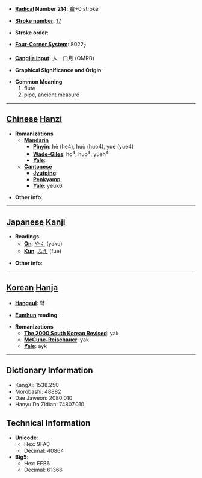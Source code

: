 * '''[[Wiktionary:Chinese radical index| Radical]] Number 214''': [[Wiktionary:Chinese radical index 龠|龠]]+0 stroke

* '''[[Wiktionary:Chinese total strokes index|Stroke number]]''': [[Wiktionary:Chinese total strokes index 17|17]]

* '''Stroke order''': 

* '''[[Wiktionary:Chinese four corner index|Four-Corner System]]''': 8022<sub>7</sub>

* '''[[Wiktionary:Chinese Cangjie index|Cangjie input]]''': 人一口月 (OMRB)

* '''Graphical Significance and Origin''': 

* '''Common Meaning'''
*#flute
*# pipe, ancient measure


----

== [[Chinese]] [[Hanzi]] ==

* '''Romanizations'''
** '''[[Mandarin]]'''
*** '''[[Pinyin]]''': hè (he4), huò (huo4), yuè (yue4)
*** '''[[Wade-Giles]]''': ho<sup>4</sup>, huo<sup>4</sup>, yüeh<sup>4</sup>
*** '''[[Yale]]''': 
** '''[[Cantonese]]'''
*** '''[[Jyutping]]''':
*** '''[[Penkyamp]]''': 
*** '''[[Yale]]''': yeuk6

* '''Other info''': 

----

== [[Japanese]] [[Kanji]] ==

* '''Readings'''
** '''[[On]]''': [[やく]] (yaku)
** '''[[Kun]]''': [[ふえ]] (fue)

* '''Other info''':  

----

== [[Korean]] [[Hanja]] ==

* '''[[Hangeul]]''': 약

* '''[[Eumhun]] reading''': 

* '''Romanizations'''
** '''[[The 2000 South Korean Revised Romanization|The 2000 South Korean Revised]]''': yak
** '''[[McCune-Reischauer]]''': yak
** '''[[Yale]]''': ayk

----

== Dictionary Information ==

* KangXi: 1538.250
* Morobashi: 48882
* Dae Jaweon: 2080.010
* Hanyu Da Zidian: 74807.010

== Technical Information ==

* '''Unicode''':
** Hex: 9FA0
** Decimal: 40864
* '''Big5''':
** Hex: EFB6
** Decimal: 61366